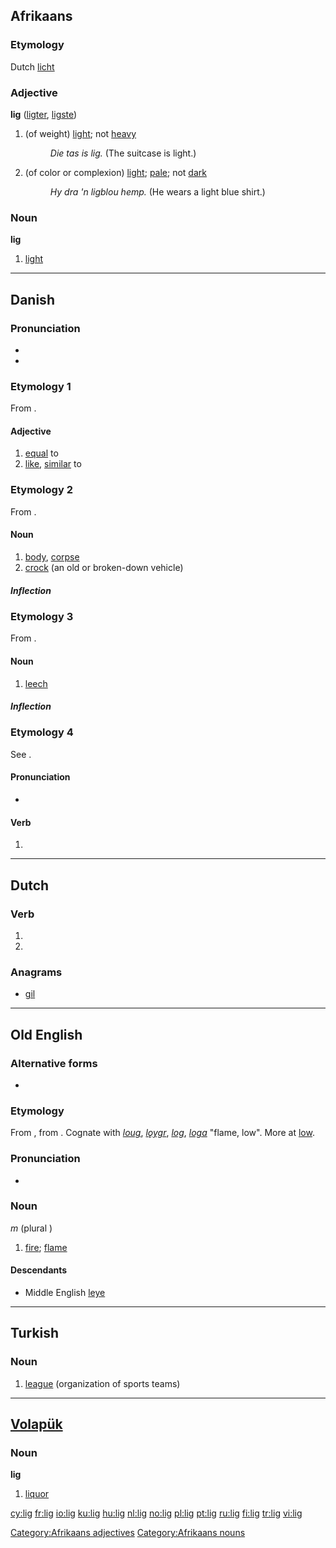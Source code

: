 ==Afrikaans==

===Etymology===
Dutch [[licht]]

===Adjective===
'''lig''' ([[ligter]], [[ligste]])

# (of weight) [[light]]; not [[heavy]]
#: ''Die tas is lig.'' (The suitcase is light.)
# (of color or complexion) [[light]]; [[pale]]; not [[dark]]
#: ''Hy dra 'n ligblou hemp.'' (He wears a light blue shirt.)

===Noun===
'''lig'''

# [[light]]

[[Category:Afrikaans adjectives]]
[[Category:Afrikaans nouns]]

----

==Danish==

===Pronunciation===
* {{IPA|/liː/|[liːˀ]|lang=da}}
* {{audio|Da-lig.ogg|audio}}

===Etymology 1===
From {{etyl|non|da}} {{term|líkr|lang=non}}.

====Adjective====
{{infl|da|adjective|neuter|ligt|or|[[lig]]|definite and plural|[[lig]]}}

# [[equal]] to
# [[like]], [[similar]] to

===Etymology 2===
From {{etyl|non|da}} {{term|lík||body|lang=non}}.

====Noun====
{{da-noun|et}}

# [[body]], [[corpse]]
# [[crock]] (an old or broken-down vehicle)

=====Inflection=====
{{da-noun-infl|et}}

===Etymology 3===
From {{etyl|non|da}} {{term|lík||leech|lang=non}}.

====Noun====
{{da-noun|et}}

# {{nautical|lang=da}} [[leech]]

=====Inflection=====
{{da-noun-infl|et}}

===Etymology 4===
See {{term|ligge||to lie|lang=da}}.

====Pronunciation====
* {{IPA|/leɡ/|[leɡ̊]|lang=da}}

====Verb====
{{infl|da|verb form}}

# {{form of|imperative|ligge|lang=da}}

----

==Dutch==

===Verb===
{{infl|nl}}

# {{nl-verb-form|p=1|n=sg|t=pres|m=ind|liggen}}
# {{nl-verb-form|m=imp|liggen}}

===Anagrams===
* [[gil#Dutch|gil]]

----

==Old English==

===Alternative forms===
*{{l|ang|lieg|līeġ}}

===Etymology===
From {{proto|Germanic|laugíz|fire, flame, lightning|lang=ang}}, from {{proto|Indo-European|leuk-|light; white; to shine|lang=ang}}.  Cognate with {{etyl|goh|-}} ''[[loug]]'', {{etyl|non|-}} ''[[lǫygr]]'', ''[[log]]'', ''[[loga]]'' "flame, low". More at [[low]].

===Pronunciation===
* {{IPA|/liːj/|lang=ang}}

===Noun===
{{unicode|'''līġ'''}} ''m'' (plural {{unicode|'''[[ligas|līgas]]'''}})

# [[fire]]; [[flame]]

====Descendants====
* Middle English [[leye]]

----

==Turkish==

===Noun===
{{infl|tr|noun}}

# [[league]] (organization of sports teams)

{{tbot entry|Turkish|league|2009|November|tr}}

----

==[[Volapük]]==

===Noun===
'''lig'''

# [[liquor]]

[[cy:lig]]
[[fr:lig]]
[[io:lig]]
[[ku:lig]]
[[hu:lig]]
[[nl:lig]]
[[no:lig]]
[[pl:lig]]
[[pt:lig]]
[[ru:lig]]
[[fi:lig]]
[[tr:lig]]
[[vi:lig]]